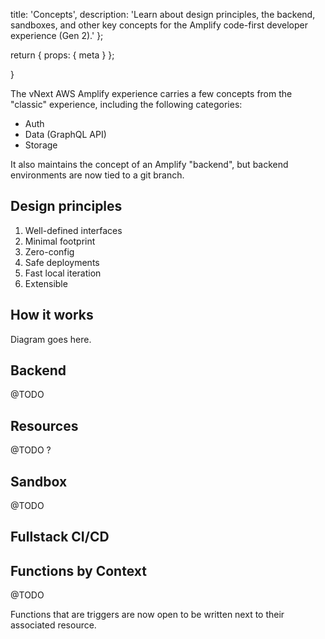   title: 'Concepts',
  description:
    'Learn about design principles, the backend, sandboxes, and other key concepts for the Amplify code-first developer experience (Gen 2).'
};

  return {
    props: {
      meta
    }
  };

}

The vNext AWS Amplify experience carries a few concepts from the "classic" experience, including the following categories:

- Auth
- Data (GraphQL API)
- Storage

It also maintains the concept of an Amplify "backend", but backend environments are now tied to a git branch.

## Design principles

1. Well-defined interfaces
1. Minimal footprint
1. Zero-config
1. Safe deployments
1. Fast local iteration
1. Extensible

## How it works

Diagram goes here.

## Backend

@TODO


## Resources

@TODO ?

## Sandbox

@TODO

## Fullstack CI/CD

## Functions by Context

@TODO

Functions that are triggers are now open to be written next to their associated resource.


